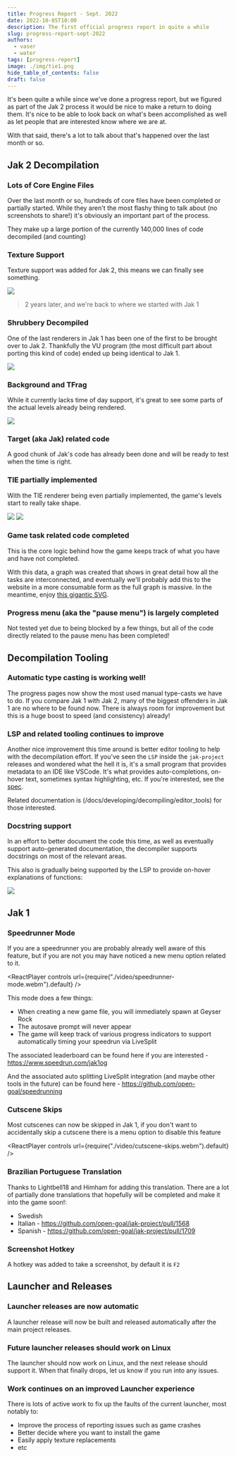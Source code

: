 ```yaml
---
title: Progress Report - Sept. 2022
date: 2022-10-05T10:00
description: The first official progress report in quite a while
slug: progress-report-sept-2022
authors:
  - vaser
  - water
tags: [progress-report]
image: ./img/tie1.png
hide_table_of_contents: false
draft: false
---
```


<head>
  <meta name="twitter:card" content="summary_large_image" />
</head>

It's been quite a while since we've done a progress report, but we figured as part of the Jak 2 process it would be nice to make a return to doing them. It's nice to be able to look back on what's been accomplished as well as let people that are interested know where we are at.

With that said, there's a lot to talk about that's happened over the last month or so.

<!--truncate-->

## Jak 2 Decompilation

### Lots of Core Engine Files

Over the last month or so, hundreds of core files have been completed or partially started. While they aren't the most flashy thing to talk about (no screenshots to share!) it's obviously an important part of the process.

They make up a large portion of the currently 140,000 lines of code decompiled (and counting)

### Texture Support <PRLink href="https://github.com/open-goal/jak-project/pull/1866"/>

Texture support was added for Jak 2, this means we can finally see something.

![](./img/texture.png)
> 2 years later, and we're back to where we started with Jak 1

### Shrubbery Decompiled <PRLink href="https://github.com/open-goal/jak-project/pull/1898"/> <PRLink href="https://github.com/open-goal/jak-project/pull/1914"/>

One of the last renderers in Jak 1 has been one of the first to be brought over to Jak 2. Thankfully the VU program (the most difficult part about porting this kind of code) ended up being identical to Jak 1.

![](./img/shrub.png)

### Background and TFrag <PRLink href="https://github.com/open-goal/jak-project/pull/1909"/>

While it currently lacks time of day support, it's great to see some parts of the actual levels already being rendered.

![](./img/tfrag.png)

### Target (aka Jak) related code <PRLink href="https://github.com/open-goal/jak-project/pull/1861"/> <PRLink href="https://github.com/open-goal/jak-project/pull/1915"/>

A good chunk of Jak's code has already been done and will be ready to test when the time is right.

### TIE partially implemented <PRLink href="https://github.com/open-goal/jak-project/pull/1916"/>

With the TIE renderer being even partially implemented, the game's levels start to really take shape.

![](./img/tie1.png)
![](./img/tie2.png)

### Game task related code completed <PRLink href="https://github.com/open-goal/jak-project/pull/1884"/>

This is the core logic behind how the game keeps track of what you have and have not completed.

With this data, a graph was created that shows in great detail how all the tasks are interconnected, and eventually we'll probably add this to the website in a more consumable form as the full graph is massive. In the meantime, enjoy [this gigantic SVG](./img/jak2-tasks.svg).

### Progress menu (aka the "pause menu") is largely completed

Not tested yet due to being blocked by a few things, but all of the code directly related to the pause menu has been completed!

## Decompilation Tooling

### Automatic type casting is working well!

The progress pages now show the most used manual type-casts we have to do. If you compare Jak 1 with Jak 2, many of the biggest offenders in Jak 1 are no where to be found now. There is always room for improvement but this is a huge boost to speed (and consistency) already!

### LSP and related tooling continues to improve

Another nice improvement this time around is better editor tooling to help with the decompilation effort. If you've seen the `LSP` inside the `jak-project` releases and wondered what the hell it is, it's a small program that provides metadata to an IDE like VSCode. It's what provides auto-completions, on-hover text, sometimes syntax highlighting, etc. If you're interested, see the [spec](https://microsoft.github.io/language-server-protocol/specifications/lsp/3.17/specification/).

Related documentation is (/docs/developing/decompiling/editor_tools) for those interested.

### Docstring support <PRLink href="https://github.com/open-goal/jak-project/pull/1753"/>

In an effort to better document the code this time, as well as eventually support auto-generated documentation, the decompiler supports docstrings on most of the relevant areas.

This also is gradually being supported by the LSP to provide on-hover explanations of functions:

![](./img/docstring-hover.png)

## Jak 1

### Speedrunner Mode <PRLink href="https://github.com/open-goal/jak-project/pull/1773"/>

If you are a speedrunner you are probably already well aware of this feature, but if you are not you may have noticed a new menu option related to it.

<ReactPlayer controls url={require("./video/speedrunner-mode.webm").default} />

This mode does a few things:
- When creating a new game file, you will immediately spawn at Geyser Rock
- The autosave prompt will never appear
- The game will keep track of various progress indicators to support automatically timing your speedrun via LiveSplit

The associated leaderboard can be found here if you are interested - https://www.speedrun.com/jak1og

And the associated auto splitting LiveSplit integration (and maybe other tools in the future) can be found here - https://github.com/open-goal/speedrunning

### Cutscene Skips <PRLink href="https://github.com/open-goal/jak-project/pull/1779"/>

Most cutscenes can now be skipped in Jak 1, if you don't want to accidentally skip a cutscene there is a menu option to disable this feature

<ReactPlayer controls url={require("./video/cutscene-skips.webm").default} />

### Brazilian Portuguese Translation <PRLink href="https://github.com/open-goal/jak-project/pull/1759"/>

Thanks to Lightbell18 and Himham for adding this translation. There are a lot of partially done translations that hopefully will be completed and make it into the game soon!:

- Swedish
- Italian - https://github.com/open-goal/jak-project/pull/1568
- Spanish - https://github.com/open-goal/jak-project/pull/1709

### Screenshot Hotkey <PRLink href="https://github.com/open-goal/jak-project/pull/1776"/>

A hotkey was added to take a screenshot, by default it is `F2`

## Launcher and Releases

### Launcher releases are now automatic <PRLink href="https://github.com/open-goal/jak-project/pull/1788"/>

A launcher release will now be built and released automatically after the main project releases.

### Future launcher releases should work on Linux <PRLink href="https://github.com/open-goal/launcher/pull/36"/>

The launcher should now work on Linux, and the next release should support it. When that finally drops, let us know if you run into any issues.

### Work continues on an improved Launcher experience

There is lots of active work to fix up the faults of the current launcher, most notably to:
- Improve the process of reporting issues such as game crashes
- Better decide where you want to install the game
- Easily apply texture replacements
- etc
